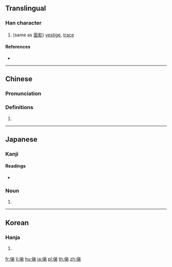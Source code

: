{{character info/new}}
==Translingual==

===Han character===
{{Han char|rn=9|rad=人|as=07|sn=9|four=|canj=OCNH|ids=⿰亻弟}}

# (same as [[面影]]) [[vestige]], [[trace]]

====References====
* {{Han ref|kx=0106.041|dkj=00719|dj=0225.090|hdz=10164.030|uh=4FE4|ud=20452}}

----

==Chinese==
{{zh-forms}}

===Pronunciation===
{{zh-pron
|m=dì
|c=dai6
|mc=
|oc=
|ma=
|cat=n
}}

===Definitions===
{{zh-hanzi}}

# {{rfdef|lang=zh}}

----

==Japanese==

===Kanji===
{{ja-kanji|grade=|rs=人07}}

====Readings====
* {{ja-readings|on=|kun=[[おもかげ]] (omokage)}}

===Noun===
{{ja-noun|おもかげ}}

# {{alternative form of|面影|lang=ja}}

----

==Korean==

===Hanja===
{{ko-hanja|hangeul=제|rv=je|mr=che}}

# {{defn|lang=ko|sort=人07}}

[[fr:俤]]
[[li:俤]]
[[hu:俤]]
[[ja:俤]]
[[pl:俤]]
[[th:俤]]
[[zh:俤]]